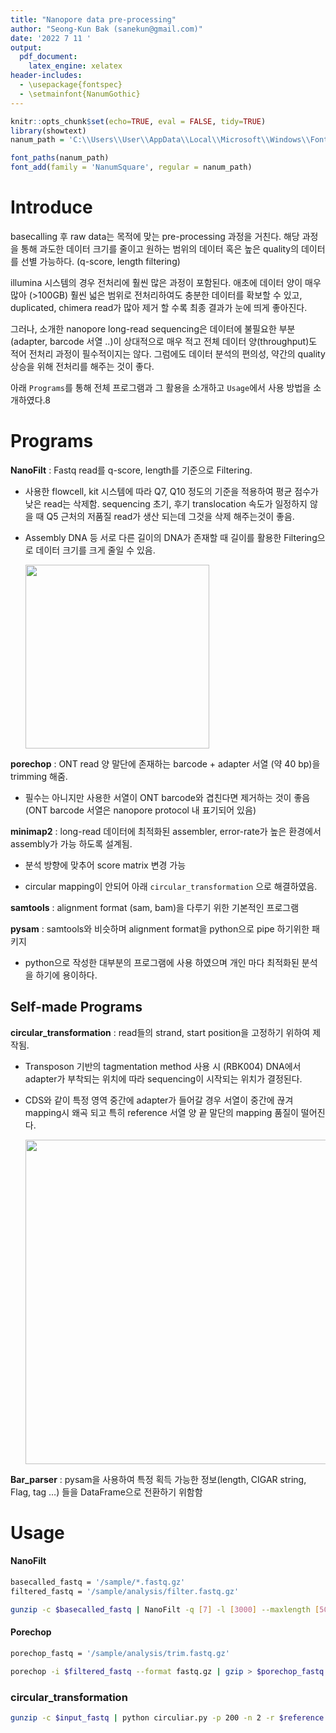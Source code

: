 ```yaml
---
title: "Nanopore data pre-processing"
author: "Seong-Kun Bak (sanekun@gmail.com)"
date: '2022 7 11 '
output:
  pdf_document:
    latex_engine: xelatex
header-includes:
  - \usepackage{fontspec}
  - \setmainfont{NanumGothic}
---
```


```r
knitr::opts_chunk$set(echo=TRUE, eval = FALSE, tidy=TRUE)
library(showtext)
nanum_path = 'C:\\Users\\User\\AppData\\Local\\Microsoft\\Windows\\Fonts\\NanumSquareEB.ttf'

font_paths(nanum_path)
font_add(family = 'NanumSquare', regular = nanum_path)
```

# Introduce

basecalling 후 raw data는 목적에 맞는 pre-processing 과정을 거친다. 해당 과정을 통해 과도한 데이터 크기를 줄이고 원하는 범위의 데이터 혹은 높은 quality의 데이터를 선별 가능하다. (q-score, length filtering)

illumina 시스템의 경우 전처리에 훨씬 많은 과정이 포함된다. 애초에 데이터 양이 매우 많아 (\>100GB) 훨씬 넓은 범위로 전처리하여도 충분한 데이터를 확보할 수 있고, duplicated, chimera read가 많아 제거 할 수록 최종 결과가 눈에 띄게 좋아진다.

그러나, 소개한 nanopore long-read sequencing은 데이터에 불필요한 부분(adapter, barcode 서열 ..)이 상대적으로 매우 적고 전체 데이터 양(throughput)도 적어 전처리 과정이 필수적이지는 않다. 그럼에도 데이터 분석의 편의성, 약간의 quality 상승을 위해 전처리를 해주는 것이 좋다.

아래 `Programs`를 통해 전체 프로그램과 그 활용을 소개하고 `Usage`에서 사용 방법을 소개하였다.8

# Programs

**NanoFilt** : Fastq read를 q-score, length를 기준으로 Filtering.

-   사용한 flowcell, kit 시스템에 따라 Q7, Q10 정도의 기준을 적용하여 평균 점수가 낮은 read는 삭제함. sequencing 초기, 후기 translocation 속도가 일정하지 않을 때 Q5 근처의 저품질 read가 생산 되는데 그것을 삭제 해주는것이 좋음.

-   Assembly DNA 등 서로 다른 길이의 DNA가 존재할 때 길이를 활용한 Filtering으로 데이터 크기를 크게 줄일 수 있음.

    ![](doc_fig/M1_read-length.png){width="294"}

**porechop** : ONT read 양 말단에 존재하는 barcode + adapter 서열 (약 40 bp)을 trimming 해줌.

-   필수는 아니지만 사용한 서열이 ONT barcode와 겹친다면 제거하는 것이 좋음(ONT barcode 서열은 nanopore protocol 내 표기되어 있음)

**minimap2** : long-read 데이터에 최적화된 assembler, error-rate가 높은 환경에서 assembly가 가능 하도록 설계됨.

-   분석 방향에 맞추어 score matrix 변경 가능

-   circular mapping이 안되어 아래 `circular_transformation` 으로 해결하였음.

**samtools** : alignment format (sam, bam)을 다루기 위한 기본적인 프로그램

**pysam** : samtools와 비슷하며 alignment format을 python으로 pipe 하기위한 패키지

-   python으로 작성한 대부분의 프로그램에 사용 하였으며 개인 마다 최적화된 분석을 하기에 용이하다.

## Self-made Programs

**circular_transformation** : read들의 strand, start position을 고정하기 위하여 제작됨.

-   Transposon 기반의 tagmentation method 사용 시 (RBK004) DNA에서 adapter가 부착되는 위치에 따라 sequencing이 시작되는 위치가 결정된다.

-   CDS와 같이 특정 영역 중간에 adapter가 들어갈 경우 서열이 중간에 끊겨 mapping시 왜곡 되고 특히 reference 서열 양 끝 말단의 mapping 품질이 떨어진다.

    ![](doc_fig/M1_circular-transform.png){width="519"}

**Bar_parser** : pysam을 사용하여 특정 획득 가능한 정보(length, CIGAR string, Flag, tag ...) 들을 DataFrame으로 전환하기 위함함

# Usage

#### NanoFilt

```bash
basecalled_fastq = '/sample/*.fastq.gz'
filtered_fastq = '/sample/analysis/filter.fastq.gz'

gunzip -c $basecalled_fastq | NanoFilt -q [7] -l [3000] --maxlength [5000] | gzip > $filtered_fastq
```

#### Porechop

```bash
porechop_fastq = '/sample/analysis/trim.fastq.gz'

porechop -i $filtered_fastq --format fastq.gz | gzip > $porechop_fastq
```

### circular_transformation

```bash
gunzip -c $input_fastq | python circuliar.py -p 200 -n 2 -r $reference
```
